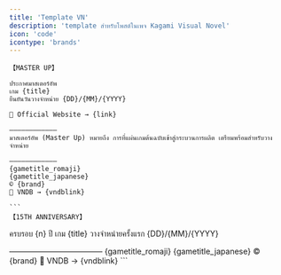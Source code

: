 ```yaml
---
title: 'Template VN'
description: 'template สำหรับโพสต์ในเพจ Kagami Visual Novel'
icon: 'code'
icontype: 'brands'
---
```


<AccordionGroup>
  <Accordion title="MASTER UP">

  ```
  【MASTER UP】

ประกาศมาสเตอร์อัพ
เกม {title}
ยืนยันวันวางจำหน่าย {DD}/{MM}/{YYYY}

🔗 Official Website → {link}

————————————
มาสเตอร์อัพ (Master Up) หมายถึง การที่แผ่นเกมต้นฉบับเข้าสู่กระบวนการผลิต เตรียมพร้อมสำหรับวางจำหน่าย

————————————
{gametitle_romaji}
{gametitle_japanese}
© {brand}
🔗 VNDB → {vndblink}
  ```
  </Accordion>

  <Accordion title="ANNIVERSARY">

    ```
    【15TH ANNIVERSARY】

ครบรอบ {n} ปี
เกม {title}
วางจำหน่ายครั้งแรก {DD}/{MM}/{YYYY}

————————————
{gametitle_romaji}
{gametitle_japanese}
© {brand}
🔗 VNDB → {vndblink}
    ```

  </Accordion>
</AccordionGroup>